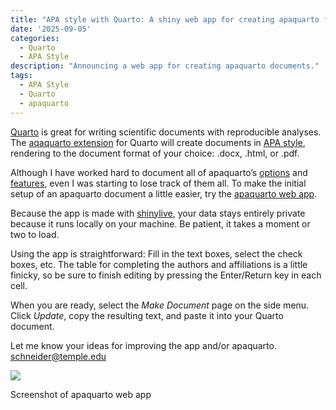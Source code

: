 ```yaml
---
title: "APA style with Quarto: A shiny web app for creating apaquarto files"
date: '2025-09-05'
categories: 
  - Quarto
  - APA Style
description: "Announcing a web app for creating apaquarto documents."
tags:
  - APA Style
  - Quarto
  - apaquarto
---
```


[Quarto](https://quarto.org/) is great for writing scientific documents with reproducible analyses. The [aqaquarto extension](https://wjschne.github.io/apaquarto/) for Quarto will create documents in [APA style](https://apastyle.apa.org/), rendering to the document format of your choice: .docx, .html, or .pdf.

Although I have worked hard to document all of apaquarto's [options](https://wjschne.github.io/apaquarto/options.html) and [features](https://wjschne.github.io/apaquarto/writing.html), even I was starting to lose track of them all. To make the initial setup of an apaquarto document a little easier, try the [apaquarto web app](https://wjschne.github.io/apa7maker/).

Because the app is made with [shinylive](https://posit-dev.github.io/r-shinylive/), your data stays entirely private because it runs locally on your machine. Be patient, it takes a moment or two to load. 

Using the app is straightforward: Fill in the text boxes, select the check boxes, etc. The table for completing the authors and affiliations is a little finicky, so be sure to finish editing by pressing the Enter/Return key in each cell.

When you are ready, select the *Make Document* page on the side menu. Click *Update*, copy the resulting text, and paste it into your Quarto document.

Let me know your ideas for improving the app and/or apaquarto. [schneider@temple.edu](mailto:schneider@temple.edu)

:::{#fig-apaquarto}

[![](apa7maker.png)](https://wjschne.github.io/apa7maker/){target="_blank"}


Screenshot of apaquarto web app
:::